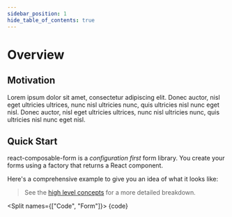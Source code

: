 ```yaml
---
sidebar_position: 1
hide_table_of_contents: true
---
```



# Overview

## Motivation

Lorem ipsum dolor sit amet, consectetur adipiscing elit. Donec auctor, nisl eget ultricies ultrices,
nunc nisl ultricies nunc, quis ultricies nisl nunc eget nisl. Donec auctor, nisl eget ultricies ultrices,
nunc nisl ultricies nunc, quis ultricies nisl nunc eget nisl.

## Quick Start

react-composable-form is a _configuration first_ form library.
You create your forms using a factory that returns a React component.

Here's a comprehensive example to give you an idea of what it looks like:

> See the [high level concepts](concepts) for a more detailed breakdown.

<Split names={["Code", "Form"]}>
  <CodeBlock language="tsx">{code}</CodeBlock>
  <App />
</Split>
